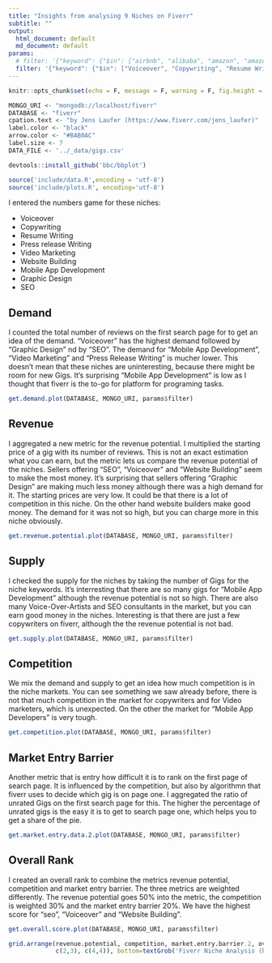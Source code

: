 ```yaml
---
title: "Insights from analysing 9 Niches on Fiverr"
subtitle: ""
output: 
  html_document: default
  md_document: default
params:
  # filter: '{"keyword": {"$in": ["airbnb", "alibaba", "amazon", "amazon fba", "data analysis", "data science", "fiverr", "java programming", "market analysis", "market research", "passive income", "python programming", "r programming", "reporting" , "scraping", "six figures"]}}'
  filter: '{"keyword": {"$in": ["Voiceover", "Copywriting", "Resume Writing", "Press release Writing", "Video Marketing", "Website Building", "Mobile App Development", "Graphic Design", "seo"]}}'
---
```


```r
knitr::opts_chunk$set(echo = F, message = F, warning = F, fig.height = 10, fig.width = 20)
```




```r
MONGO_URI <- "mongodb://localhost/fiverr"
DATABASE <- "fiverr"
cpation.text <- "by Jens Laufer (https://www.fiverr.com/jens_laufer)"
label.color <- "black"
arrow.color <- "#BAB0AC"
label.size <- 7
DATA_FILE <- '../_data/gigs.csv'
```

```r
devtools::install_github('bbc/bbplot')
```


```r
source('include/data.R',encoding = 'utf-8')
source('include/plots.R', encoding='utf-8')
```




I entered the numbers game for these niches:

- Voiceover
- Copywriting
- Resume Writing
- Press release Writing
- Video Marketing
- Website Building
- Mobile App Development
- Graphic Design
- SEO



## Demand

I counted the total number of reviews on the first search page for to get an idea of the demand. "Voiceover" has the highest demand followed by "Graphic Design" nd by "SEO". The demand for "Mobile App Development", "Video Marketing" and "Press Release Writing" is mucher lower. This doesn't mean that these niches are uninteresting, because there might be room for new Gigs. It's surprising "Mobile App Development" is low as I thought that fiverr is the to-go for platform for programing tasks.

```r
get.demand.plot(DATABASE, MONGO_URI, params$filter)
```



## Revenue

I aggregated a new metric for the revenue potential. I multiplied the starting price of a gig with its number of reviews.  This is not an exact estimation what you can earn, but the metric lets us compare the revenue potential of the niches. Sellers offering "SEO", "Voiceover" and "Website Building" seem to make the most money. It's surprising that sellers offering "Graphic Design" are making much less money although there was a high demand for it. The starting prices are very low. It could be that there is a lot of competition in this niche. On the other hand  website builders make good money. The demand for it was not so high, but you can charge more in this niche obviously.

```r
get.revenue.potential.plot(DATABASE, MONGO_URI, params$filter)
```



## Supply

I checked the supply for the niches by taking the number of Gigs for the niche keywords. It's interresting that there are so many gigs for "Mobile App Development" although the  revenue potential is not so high. There are also many Voice-Over-Artists and SEO consultants in the market, but you can earn good money in the niches. Interesting is that there are just a few copywriters on fiverr, although the the revenue potential is not bad.

```r

get.supply.plot(DATABASE, MONGO_URI, params$filter)
```

## Competition

We mix the demand and supply to get an idea how much competition is in the niche markets. You can see something we saw already before, there is not that much competition in the market for copywriters and for Video marketers, which is unexpected. On the other the market for "Mobile App Developers" is very tough. 
```r

get.competition.plot(DATABASE, MONGO_URI, params$filter)
```

## Market Entry Barrier

Another metric that is entry how difficult it is to rank on the first page of search page. It is influenced by the competition, but also by algorithmn that fiverr uses to decide which gig is on page one. I aggregated the ratio of unrated Gigs on the first search page for this. The higher the percentage of unrated gigs is the easy it is to get to search page one, which helps you to get a share of the pie. 

```r
get.market.entry.data.2.plot(DATABASE, MONGO_URI, params$filter)
```



## Overall Rank


I created an overall rank to combine the metrics revenue potential, competition and market entry barrier. The three metrics are weighted differently. The revenue potential goes 50% into the metric, the competition is weighted 30% and the market entry barrier 20%. We have the highest score for "seo", "Voiceover" and "Website Building".


```r
get.overall.score.plot(DATABASE, MONGO_URI, params$filter)
```




```r
grid.arrange(revenue.potential, competition, market.entry.barrier.2, overall.score,layout_matrix=rbind(c(1,1),
             c(2,3), c(4,4)), bottom=textGrob('Fiverr Niche Analysis (https://www.fiverr.com/jens_laufer/do-a-niche-analysis-on-fiverr)', gp = gpar(fontsize = 20)))
```



